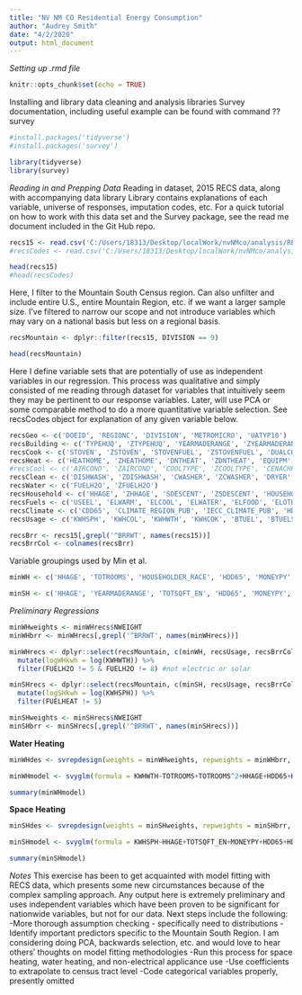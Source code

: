 ```yaml
---
title: "NV NM CO Residential Energy Consumption"
author: "Audrey Smith"
date: "4/2/2020"
output: html_document
---
```


_Setting up .rmd file_
```r
knitr::opts_chunk$set(echo = TRUE)
```

Installing and library data cleaning and analysis libraries
Survey documentation, including useful example can be found with command ??survey
```r
#install.packages('tidyverse')
#install.packages('survey')

library(tidyverse)
library(survey)
```

_Reading in and Prepping Data_
Reading in dataset, 2015 RECS data, along with accompanying data library
Library contains explanations of each variable, universe of responses, imputation codes, etc.
For a quick tutorial on how to work with this data set and the Survey package, see the read me document included in the Git Hub repo.

```r
recs15 <- read.csv('C:/Users/18313/Desktop/localWork/nvNMco/analysis/RECSregression/recs2015_public_v4.csv')
#recsCodes <- read.csv('C:/Users/18313/Desktop/localWork/nvNMco/analysis/RECSregression/codebook_publicv4.csv')

head(recs15)
#head(recsCodes)
```
Here, I filter to the Mountain South Census region. Can also unfilter and include entire U.S., entire Mountain Region, etc. if we want a larger sample size. I've filtered to narrow our scope and not introduce variables which may vary on a national basis but less on a regional basis.
```r
recsMountain <- dplyr::filter(recs15, DIVISION == 9)

head(recsMountain)
```

Here I define variable sets that are potentially of use as independent variables in our regression. This process was qualitative and simply consisted of me reading through dataset for variables that intuitively seem they may be pertinent to our response variables. Later, will use PCA or some comparable method to do a more quantitative variable selection. See recsCodes object for explanation of any given variable below.
```r
recsGeo <- c('DOEID', 'REGIONC', 'DIVISION', 'METROMICRO', 'UATYP10')
recsBuilding <- c('TYPEHUQ', 'ZTYPEHUQ', 'YEARMADERANGE', 'ZYEARMADERANGE', 'STUDIO', 'ZSTUDIO', 'BEDROOMS', 'ZBEDROOMS', 'NCOMBATH', 'ZNCOMBATH', 'NHAFBATH', 'ZNHAFBATH', 'TOTROOMS', 'ZTOTROOMS', 'WALLTYPE', 'ZWALLTYPE', 'ROOFTYPE', 'ZROOFTYPE', 'HIGHCEIL', 'ZHIGHCEIL', 'WINDOWS', 'ZWINDOWS', 'TYPEGLASS', 'ZTYPEGLASS', 'ADQINSUL', 'ZADQINSUL', 'UGASHERE', 'ZUGASHERE', 'POOL', 'ZPOOL', 'SOLAR')
recsCook <- c('STOVEN', 'ZSTOVEN', 'STOVENFUEL', 'ZSTOVENFUEL', 'DUALCOOKTFUEL', 'ZDUALCOOKTFUEL', 'DUALOVENFUEL', 'ZDUALOVENFUEL')
recsHeat <- c('HEATHOME', 'ZHEATHOME', 'DNTHEAT', 'ZDNTHEAT', 'EQUIPM', 'ZEQUIPM', 'FUELHEAT', 'ZFUELHEAT', 'EQUIPAGE', 'ZEQUIPAGE', 'THERMAIN', 'ZTHERMAIN', 'PROTHERM', 'ZPROTHERM', 'TEMPHOME', 'ZTEMPHOME', 'TEMPGONE', 'ZTEMPGONE', 'TEMPNITE', 'ZTEMPNITE', 'TOTHSQFT')
#recsCool <- c('AIRCOND', 'ZAIRCOND', 'COOLTYPE', 'ZCOOLTYPE', 'CENACHP', 'ZCENACHP', 'AGECENAC', 'ZAGECENAC', 'THERMAINAC', 'ZTHERMAINAC', 'PROTHERMAC', 'ZPROTHERMAC', 'TEMPHOMEAC', 'ZTEMPHOMEAC', 'TEMPINTEAC', 'ZTEMPNITEAC', 'TOTCSQFT')
recsClean <- c('DISHWASH', 'ZDISHWASH', 'CWASHER', 'ZCWASHER', 'DRYER', 'ZDRYWER', 'DRYRFUEL', 'ZDRYRFUEL')
recsWater <- c('FUELH2O', 'ZFUELH2O')
recsHousehold <- c('HHAGE', 'ZHHAGE', 'SDESCENT', 'ZSDESCENT', 'HOUSEHOLDER_RACE', 'ZHOUSEHOLDER_RACE', 'NHSLDMEM', 'ZNHSLDMEM', 'NUMADULT', 'ZNUMADULT', 'NUMCHILD', 'ZNUMCHILD', 'MONEYPY', 'ZMONEYPY', 'NWEIGHT')
recsFuels <- c('USEEL', 'ELWARM', 'ELCOOL', 'ELWATER', 'ELFOOD', 'ELOTHER', 'USENG', 'UGWARM', 'UGWATER', 'UGCOOK', 'UGOTH', 'USELP', 'LPWARM', 'LPWATER', 'LPCOOK', 'LPOTHER', 'USEFO', 'FOWARM', 'FOWATER', 'FOOTHER', 'USEWOOD', 'WOODLOGS', 'WDWARM', 'WDWATER', 'USESOLAR', 'SOLWATER', 'SOLOTHER')
recsClimate <- c('CDD65', 'CLIMATE_REGION_PUB', 'IECC_CLIMATE_PUB', 'HDD65', 'WSF', 'OA_LAT')
recsUsage <- c('KWHSPH', 'KWHCOL', 'KWHWTH', 'KWHCOK', 'BTUEL', 'BTUELSPH', 'BTUELCOL', 'BTUELWTH', 'BTUELCOK', 'DOLLAREL', 'CUFEETNGSPH', 'CUFEETNGWTH', 'CUFEETNGCOK', 'BTUNG', 'DOLLARNG', 'GALLONLP', 'GALLONLPSPH', 'GALLONLPWTH', 'GALLONLPCOK', 'BTULP', 'BTULPSPH', 'BTULPWTH', 'BTULPCOK', 'DOLLARLP', 'GALLONFO', 'GALLONFOSPH', 'GALLONFOWTH', 'GALLONFONEC', 'BTUFO', 'DOLLARFO', 'TOTALBTU', 'TOTALDOL', 'TOTALBTUSPH', 'TOTALDOLSPH', 'TOTALBTUWTH', 'TOTALDOLWTH', 'TOTALBTUCOK', 'TOTALDOLCOK', 'WOODAMT', 'ZWOODAMT')
```

```r
recsBrr <- recs15[,grepl('^BRRWT', names(recs15))]
recsBrrCol <- colnames(recsBrr)
```

Variable groupings used by Min et al.
```r
minWH <- c('HHAGE', 'TOTROOMS', 'HOUSEHOLDER_RACE', 'HDD65', 'MONEYPY', 'NUMADULT', 'NUMCHILD', 'FUELH2O', 'WHEATSIZ', 'DISHWASH', 'WASHTEMP', 'NWEIGHT') #Omitted - Elec. price for households using elec. water heater

minSH <- c('HHAGE', 'YEARMADERANGE', 'TOTSQFT_EN', 'HDD65', 'MONEYPY', 'TYPEHUQ', 'TEMPHOME', 'TEMPGONE', 'DIVISION', 'EQUIPAGE', 'FUELHEAT', 'NWEIGHT') #type of fuel omitted for now
```

_Preliminary Regressions_
```r
minWHweights <- minWHrecs$NWEIGHT
minWHbrr <- minWHrecs[,grepl('^BRRWT', names(minWHrecs))]

minWHrecs <- dplyr::select(recsMountain, c(minWH, recsUsage, recsBrrCol)) %>%
  mutate(logWHkwh = log(KWHWTH)) %>%
  filter(FUELH2O != 5 & FUELH2O != 8) #not electric or solar

minSHrecs <- dplyr::select(recsMountain, c(minSH, recsUsage, recsBrrCol)) %>%
  mutate(logSHkwh = log(KWHSPH)) %>%
  filter(FUELHEAT != 5)

minSHweights <- minSHrecs$NWEIGHT
minSHbrr <- minSHrecs[,grepl('^BRRWT', names(minSHrecs))]
```

__Water Heating__
```r
minWHdes <- svrepdesign(weights = minWHweights, repweights = minWHbrr, type = 'Fay', rho = 0.5, mse = TRUE, data = minWHrecs) #Fay is resampling method, Rho is shrinkage factor for weights

minWHmodel <- svyglm(formula = KWHWTH~TOTROOMS+TOTROOMS^2+HHAGE+HDD65+HDD65^2+NUMCHILD+NUMADULT+WHEATSIZ+WASHTEMP+MONEYPY, design = minWHdes, family = 'binomial')
```

```r
summary(minWHmodel)
```

__Space Heating__
```r
minSHdes <- svrepdesign(weights = minSHweights, repweights = minSHbrr, type = 'Fay', rho = 0.5, mse = TRUE, data = minSHrecs) #Fay is resampling method, Rho is shrinkage factor for weights

minSHmodel <- svyglm(formula = KWHSPH~HHAGE+TOTSQFT_EN+MONEYPY+HDD65+HDD65^2+TEMPHOME+TEMPGONE+EQUIPAGE, design = minSHdes, family = 'gaussian')
```

```r
summary(minSHmodel)
```

_Notes_
This exercise has been to get acquainted with model fitting with RECS data, which presents some new circumstances because of the complex sampling approach. Any output here is extremely preliminary and uses independent variables which have been proven to be significant for nationwide variables, but not for our data. Next steps include the following:
  -More thorough assumption checking - specifically need to distributions
  -Identify important predictors specific to the Mountain South Region. I am considering doing PCA, backwards selection, etc. and would love to hear others' thoughts on model fitting methodologies
  -Run this process for space heating, water heating, and non-electrical applicance use
  -Use coefficients to extrapolate to census tract level
  -Code categorical variables properly, presently omitted

































